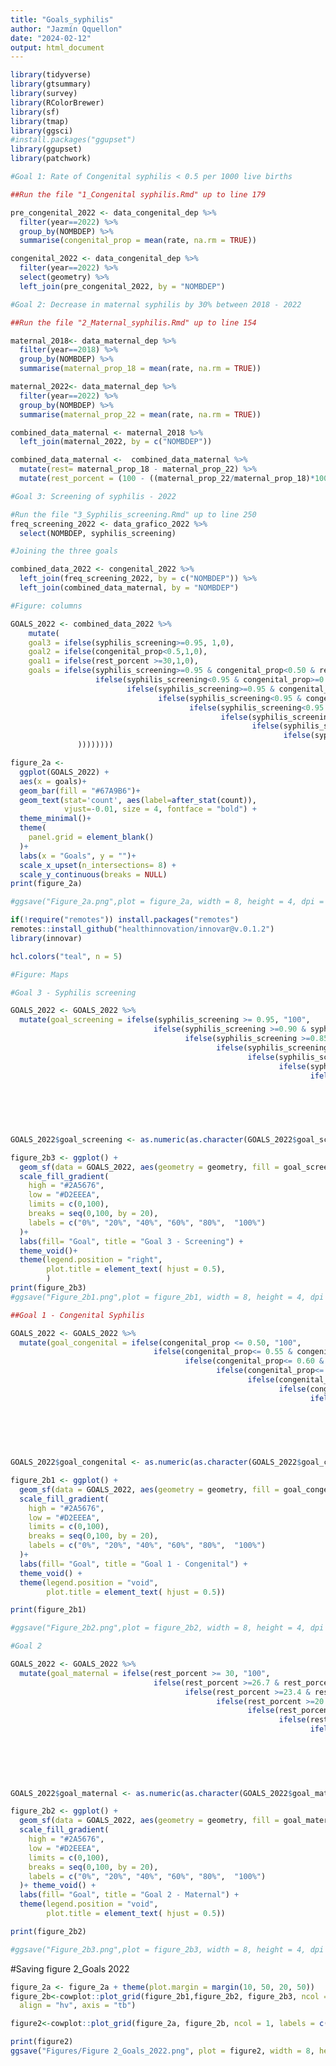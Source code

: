 ```yaml
---
title: "Goals_syphilis"
author: "Jazmín Qquellon"
date: "2024-02-12"
output: html_document
---
```


```r
library(tidyverse)
library(gtsummary)
library(survey)
library(RColorBrewer)
library(sf)
library(tmap)
library(ggsci)
#install.packages("ggupset")
library(ggupset)
library(patchwork)
```


```r
#Goal 1: Rate of Congenital syphilis < 0.5 per 1000 live births 

##Run the file "1_Congenital syphilis.Rmd" up to line 179

pre_congenital_2022 <- data_congenital_dep %>% 
  filter(year==2022) %>% 
  group_by(NOMBDEP) %>% 
  summarise(congenital_prop = mean(rate, na.rm = TRUE)) 

congenital_2022 <- data_congenital_dep %>% 
  filter(year==2022) %>% 
  select(geometry) %>% 
  left_join(pre_congenital_2022, by = "NOMBDEP") 
```

```r
#Goal 2: Decrease in maternal syphilis by 30% between 2018 - 2022

##Run the file "2_Maternal_syphilis.Rmd" up to line 154

maternal_2018<- data_maternal_dep %>% 
  filter(year==2018) %>% 
  group_by(NOMBDEP) %>% 
  summarise(maternal_prop_18 = mean(rate, na.rm = TRUE))

maternal_2022<- data_maternal_dep %>% 
  filter(year==2022) %>% 
  group_by(NOMBDEP) %>% 
  summarise(maternal_prop_22 = mean(rate, na.rm = TRUE))

combined_data_maternal <- maternal_2018 %>% 
  left_join(maternal_2022, by = c("NOMBDEP"))

combined_data_maternal <-  combined_data_maternal %>% 
  mutate(rest= maternal_prop_18 - maternal_prop_22) %>% 
  mutate(rest_porcent = (100 - ((maternal_prop_22/maternal_prop_18)*100)))

```

```r
#Goal 3: Screening of syphilis - 2022

#Run the file "3_Syphilis_screening.Rmd" up to line 250
freq_screening_2022 <- data_grafico_2022 %>%
  select(NOMBDEP, syphilis_screening)
```

```r
#Joining the three goals

combined_data_2022 <- congenital_2022 %>%
  left_join(freq_screening_2022, by = c("NOMBDEP")) %>% 
  left_join(combined_data_maternal, by = "NOMBDEP") 

```

```r
#Figure: columns

GOALS_2022 <- combined_data_2022 %>% 
    mutate(
    goal3 = ifelse(syphilis_screening>=0.95, 1,0),
    goal2 = ifelse(congenital_prop<0.5,1,0),
    goal1 = ifelse(rest_porcent >=30,1,0),
    goals = ifelse(syphilis_screening>=0.95 & congenital_prop<0.50 & rest_porcent>=30, list(c ("Maternal", "Congenital", "Screening")),
                   ifelse(syphilis_screening<0.95 & congenital_prop>=0.50 & rest_porcent<30, list(c(NA)),
                          ifelse(syphilis_screening>=0.95 & congenital_prop>=0.50 & rest_porcent<30, list(c("Screening")),
                                 ifelse(syphilis_screening<0.95 & congenital_prop<0.50 & rest_porcent<30, list(c("Congenital")),
                                        ifelse(syphilis_screening<0.95 & congenital_prop>=0.50 & rest_porcent>=30, list(c("Maternal")),
                                               ifelse(syphilis_screening>=0.95 & congenital_prop<0.50 & rest_porcent<30, list(c("Congenital", "Screening")),
                                                      ifelse(syphilis_screening>=0.95 & congenital_prop>=0.50 & rest_porcent>=30, list(c("Maternal", "Screening")),
                                                             ifelse(syphilis_screening<0.95 & congenital_prop<0.50 & rest_porcent>=30, list(c("Maternal", "Congenital")), NA)
               ))))))))

figure_2a <-
  ggplot(GOALS_2022) +
  aes(x = goals)+
  geom_bar(fill = "#67A9B6")+
  geom_text(stat='count', aes(label=after_stat(count)), 
            vjust=-0.01, size = 4, fontface = "bold") +
  theme_minimal()+
  theme(
    panel.grid = element_blank()
  )+
  labs(x = "Goals", y = "")+
  scale_x_upset(n_intersections= 8) +
  scale_y_continuous(breaks = NULL)
print(figure_2a)

#ggsave("Figure_2a.png",plot = figure_2a, width = 8, height = 4, dpi = 300)
```
```r
if(!require("remotes")) install.packages("remotes")
remotes::install_github("healthinnovation/innovar@v.0.1.2")
library(innovar)

hcl.colors("teal", n = 5)
```
```r
#Figure: Maps

#Goal 3 - Syphilis screening

GOALS_2022 <- GOALS_2022 %>% 
  mutate(goal_screening = ifelse(syphilis_screening >= 0.95, "100",
                                ifelse(syphilis_screening >=0.90 & syphilis_screening<0.95, "90",
                                       ifelse(syphilis_screening >=0.85 & syphilis_screening<0.90, "80",
                                              ifelse(syphilis_screening >=0.80 & syphilis_screening <0.85, "70",
                                                     ifelse(syphilis_screening >=0.75 & syphilis_screening <0.80, "60",
                                                            ifelse(syphilis_screening >=0.70 & syphilis_screening <0.75, "50",
                                                                   ifelse(syphilis_screening >=0.65 & syphilis_screening <0.70, "40",
                                                                          ifelse(syphilis_screening >=0.60  & syphilis_screening <0.65, "30",
                                                                                 ifelse(syphilis_screening >=0.55 & syphilis_screening <0.60, "20",
                                                                                        ifelse(syphilis_screening>=0.50 & syphilis_screening<0.55, "10",
                                                                                               ifelse(syphilis_screening <0.50, "0", NA))))))))))))


GOALS_2022$goal_screening <- as.numeric(as.character(GOALS_2022$goal_screening))

figure_2b3 <- ggplot() +
  geom_sf(data = GOALS_2022, aes(geometry = geometry, fill = goal_screening), col = "black") +
  scale_fill_gradient(
    high = "#2A5676", 
    low = "#D2EEEA",   
    limits = c(0,100), 
    breaks = seq(0,100, by = 20),
    labels = c("0%", "20%", "40%", "60%", "80%",  "100%")
  )+
  labs(fill= "Goal", title = "Goal 3 - Screening") +
  theme_void()+
  theme(legend.position = "right",
        plot.title = element_text( hjust = 0.5),
        )
print(figure_2b3)
#ggsave("Figure_2b1.png",plot = figure_2b1, width = 8, height = 4, dpi = 300)

```
```r
##Goal 1 - Congenital Syphilis

GOALS_2022 <- GOALS_2022 %>% 
  mutate(goal_congenital = ifelse(congenital_prop <= 0.50, "100",
                                ifelse(congenital_prop<= 0.55 & congenital_prop>0.50, "90",
                                       ifelse(congenital_prop<= 0.60 & congenital_prop>0.55, "80",
                                              ifelse(congenital_prop<= 0.65 & congenital_prop >0.60, "70",
                                                     ifelse(congenital_prop<= 0.70 & congenital_prop >0.65, "60",
                                                            ifelse(congenital_prop<= 0.75 & congenital_prop >0.70, "50",
                                                                   ifelse(congenital_prop<= 0.80 & congenital_prop >0.75, "40",
                                                                          ifelse(congenital_prop<= 0.85  & congenital_prop >0.80, "30",
                                                                                 ifelse(congenital_prop<= 0.90 & congenital_prop >0.85, "20",
                                                                                        ifelse(congenital_prop<= 0.95 & congenital_prop>0.90, "10",
                                                                                               ifelse(congenital_prop>0.95, "0", NA))))))))))))


GOALS_2022$goal_congenital <- as.numeric(as.character(GOALS_2022$goal_congenital))

figure_2b1 <- ggplot() +
  geom_sf(data = GOALS_2022, aes(geometry = geometry, fill = goal_congenital), col = "black") +
  scale_fill_gradient(
    high = "#2A5676", 
    low = "#D2EEEA", 
    limits = c(0,100), 
    breaks = seq(0,100, by = 20),
    labels = c("0%", "20%", "40%", "60%", "80%",  "100%")
  )+
  labs(fill= "Goal", title = "Goal 1 - Congenital") +
  theme_void() +
  theme(legend.position = "void",
        plot.title = element_text( hjust = 0.5))

print(figure_2b1)

#ggsave("Figure_2b2.png",plot = figure_2b2, width = 8, height = 4, dpi = 300)

```


```r
#Goal 2

GOALS_2022 <- GOALS_2022 %>% 
  mutate(goal_maternal = ifelse(rest_porcent >= 30, "100",
                                ifelse(rest_porcent >=26.7 & rest_porcent<30, "90",
                                       ifelse(rest_porcent >=23.4 & rest_porcent<26.7, "80",
                                              ifelse(rest_porcent >=20.1 & rest_porcent <23.4, "70",
                                                     ifelse(rest_porcent >=16.8 & rest_porcent <20.1, "60",
                                                            ifelse(rest_porcent >=13.5 & rest_porcent <16.8, "50",
                                                                   ifelse(rest_porcent >=10.2 & rest_porcent <13.5, "40",
                                                                          ifelse(rest_porcent >=6.9  & rest_porcent <10.2, "30",
                                                                                 ifelse(rest_porcent >=3.6 & rest_porcent <6.9, "20",
                                                                                        ifelse(rest_porcent>=0.3 & rest_porcent<3.6, "10",
                                                                                               ifelse(rest_porcent <0.3, "0", NA))))))))))))


GOALS_2022$goal_maternal <- as.numeric(as.character(GOALS_2022$goal_maternal))

figure_2b2 <- ggplot() +
  geom_sf(data = GOALS_2022, aes(geometry = geometry, fill = goal_maternal), col = "black") +
  scale_fill_gradient(
    high = "#2A5676", 
    low = "#D2EEEA",   
    limits = c(0,100), 
    breaks = seq(0,100, by = 20),
    labels = c("0%", "20%", "40%", "60%", "80%",  "100%")
  )+ theme_void() +
  labs(fill= "Goal", title = "Goal 2 - Maternal") +
  theme(legend.position = "void",
        plot.title = element_text( hjust = 0.5))

print(figure_2b2)

#ggsave("Figure_2b3.png",plot = figure_2b3, width = 8, height = 4, dpi = 300)

```

#Saving figure 2_Goals 2022
```r
figure_2a <- figure_2a + theme(plot.margin = margin(10, 50, 20, 50)) 
figure_2b<-cowplot::plot_grid(figure_2b1,figure_2b2, figure_2b3, ncol = 3, rel_widths = c(1, 1, 1),  
  align = "hv", axis = "tb")

figure2<-cowplot::plot_grid(figure_2a, figure_2b, ncol = 1, labels = c("a","b"), rel_heights = c(8,8))

print(figure2)
ggsave("Figures/Figure 2_Goals_2022.png", plot = figure2, width = 8, height = 8, dpi = 300)
```

